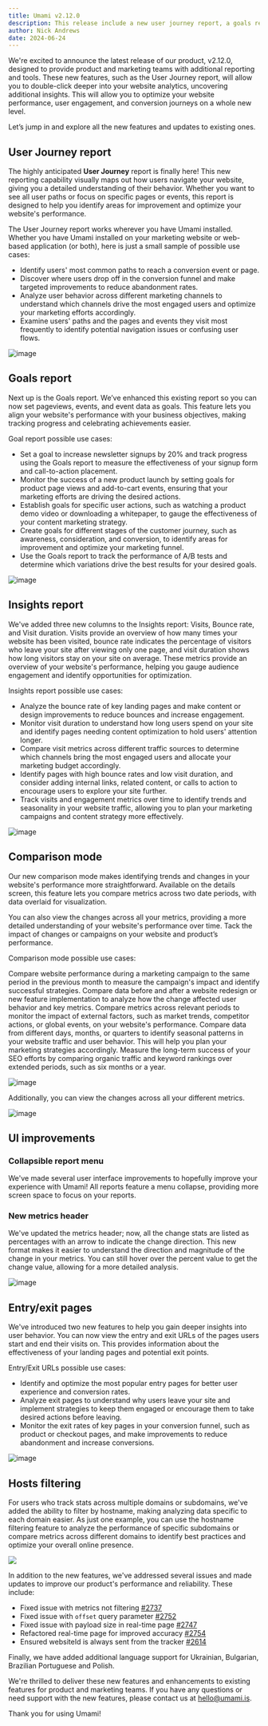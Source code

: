 ```yaml
---
title: Umami v2.12.0
description: This release include a new user journey report, a goals report and more.
author: Nick Andrews
date: 2024-06-24
---
```


We're excited to announce the latest release of our product, v2.12.0, designed to provide product and marketing teams with additional reporting and tools. These new features, such as the User Journey report, will allow you to double-click deeper into your website analytics, uncovering additional insights. This will allow you to optimize your website performance, user engagement, and conversion journeys on a whole new level.

Let’s jump in and explore all the new features and updates to existing ones.

## User Journey report

The highly anticipated **User Journey** report is finally here! This new reporting capability visually maps out how users navigate your website, giving you a detailed understanding of their behavior. Whether you want to see all user paths or focus on specific pages or events, this report is designed to help you identify areas for improvement and optimize your website's performance.

The User Journey report works wherever you have Umami installed. Whether you have Umami installed on your marketing website or web-based application (or both), here is just a small sample of possible use cases:

- Identify users' most common paths to reach a conversion event or page.
- Discover where users drop off in the conversion funnel and make targeted improvements to reduce abandonment rates.
- Analyze user behavior across different marketing channels to understand which channels drive the most engaged users and optimize your marketing efforts accordingly.
- Examine users' paths and the pages and events they visit most frequently to identify potential navigation issues or confusing user flows.

![image](/images/blog/user-journey.png)

## Goals report

Next up is the Goals report. We’ve enhanced this existing report so you can now set pageviews, events, and event data as goals. This feature lets you align your website's performance with your business objectives, making tracking progress and celebrating achievements easier.

Goal report possible use cases:

- Set a goal to increase newsletter signups by 20% and track progress using the Goals report to measure the effectiveness of your signup form and call-to-action placement.
- Monitor the success of a new product launch by setting goals for product page views and add-to-cart events, ensuring that your marketing efforts are driving the desired actions.
- Establish goals for specific user actions, such as watching a product demo video or downloading a whitepaper, to gauge the effectiveness of your content marketing strategy.
- Create goals for different stages of the customer journey, such as awareness, consideration, and conversion, to identify areas for improvement and optimize your marketing funnel.
- Use the Goals report to track the performance of A/B tests and determine which variations drive the best results for your desired goals.

![image](/images/blog/goals-report.png)

## Insights report

We've added three new columns to the Insights report: Visits, Bounce rate, and Visit duration. Visits provide an overview of how many times your website has been visited, bounce rate indicates the percentage of visitors who leave your site after viewing only one page, and visit duration shows how long visitors stay on your site on average. These metrics provide an overview of your website's performance, helping you gauge audience engagement and identify opportunities for optimization.

Insights report possible use cases:

- Analyze the bounce rate of key landing pages and make content or design improvements to reduce bounces and increase engagement.
- Monitor visit duration to understand how long users spend on your site and identify pages needing content optimization to hold users' attention longer.
- Compare visit metrics across different traffic sources to determine which channels bring the most engaged users and allocate your marketing budget accordingly.
- Identify pages with high bounce rates and low visit duration, and consider adding internal links, related content, or calls to action to encourage users to explore your site further.
- Track visits and engagement metrics over time to identify trends and seasonality in your website traffic, allowing you to plan your marketing campaigns and content strategy more effectively.

![image](/images/blog/insights-report.png)

## Comparison mode

Our new comparison mode makes identifying trends and changes in your website's performance more straightforward. Available on the details screen, this feature lets you compare metrics across two date periods, with data overlaid for visualization.

You can also view the changes across all your metrics, providing a more detailed understanding of your website's performance over time. Tack the impact of changes or campaigns on your website and product’s performance.

Comparison mode possible use cases:

Compare website performance during a marketing campaign to the same period in the previous month to measure the campaign's impact and identify successful strategies.
Compare data before and after a website redesign or new feature implementation to analyze how the change affected user behavior and key metrics.
Compare metrics across relevant periods to monitor the impact of external factors, such as market trends, competitor actions, or global events, on your website's performance.
Compare data from different days, months, or quarters to identify seasonal patterns in your website traffic and user behavior. This will help you plan your marketing strategies accordingly.
Measure the long-term success of your SEO efforts by comparing organic traffic and keyword rankings over extended periods, such as six months or a year.

![image](/images/blog/comparison-mode.png)

Additionally, you can view the changes across all your different metrics.

![image](/images/blog/comparison-table.png)

## UI improvements

### Collapsible report menu

We've made several user interface improvements to hopefully improve your experience with Umami! All reports feature a menu collapse, providing more screen space to focus on your reports.

### New metrics header

We've updated the metrics header; now, all the change stats are listed as percentages with an arrow to indicate the change direction. This new format makes it easier to understand the direction and magnitude of the change in your metrics. You can still hover over the percent value to get the change value, allowing for a more detailed analysis.

![image](/images/blog/metrics-header.png)

## Entry/exit pages

We've introduced two new features to help you gain deeper insights into user behavior. You can now view the entry and exit URLs of the pages users start and end their visits on. This provides information about the effectiveness of your landing pages and potential exit points.

Entry/Exit URLs possible use cases:

- Identify and optimize the most popular entry pages for better user experience and conversion rates.
- Analyze exit pages to understand why users leave your site and implement strategies to keep them engaged or encourage them to take desired actions before leaving.
- Monitor the exit rates of key pages in your conversion funnel, such as product or checkout pages, and make improvements to reduce abandonment and increase conversions.

![image](/images/blog/entry-exit-pages.png)

## Hosts filtering

For users who track stats across multiple domains or subdomains, we've added the ability to filter by hostname, making analyzing data specific to each domain easier. As just one example, you can use the hostname filtering feature to analyze the performance of specific subdomains or compare metrics across different domains to identify best practices and optimize your overall online presence.

<img src="/images/blog/hosts-filtering.png" width={400} />

In addition to the new features, we've addressed several issues and made updates to improve our product's performance and reliability. These include:

- Fixed issue with metrics not filtering [#2737](https://github.com/umami-software/umami/issues/2737)
- Fixed issue with `offset` query parameter [#2752](https://github.com/umami-software/umami/issues/2752)
- Fixed issue with payload size in real-time page [#2747](https://github.com/umami-software/umami/issues/2747)
- Refactored real-time page for improved accuracy [#2754](https://github.com/umami-software/umami/issues/2754)
- Ensured websiteId is always sent from the tracker [#2614](https://github.com/umami-software/umami/issues/2614)

Finally, we have added additional language support for Ukrainian, Bulgarian, Brazilian Portuguese and Polish.

We're thrilled to deliver these new features and enhancements to existing features for product and marketing teams. If you have any questions or need support with the new features, please contact us at [hello@umami.is](mailto:hello@umami.is).

Thank you for using Umami!
